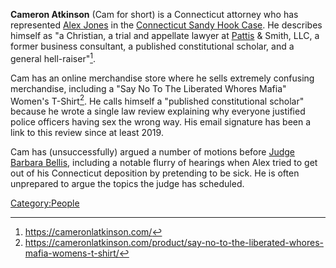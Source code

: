'''Cameron Atkinson''' (Cam for short) is a Connecticut attorney who has represented [[Alex Jones]] in the [[Connecticut Sandy Hook Lawsuit (Lafferty v. Jones)|Connecticut Sandy Hook Case]]. He describes himself as "a Christian, a trial and appellate lawyer at [[Norm Pattis|Pattis]] & Smith, LLC, a former business consultant, a published constitutional scholar, and a general hell-raiser"<ref>https://cameronlatkinson.com/</ref>.

Cam has an online merchandise store where he sells extremely confusing merchandise, including a "Say No To The Liberated Whores Mafia" Women's T-Shirt<ref>https://cameronlatkinson.com/product/say-no-to-the-liberated-whores-mafia-womens-t-shirt/</ref>. He calls himself a "published constitutional scholar" because he wrote a single law review explaining why everyone justified police officers having sex the wrong way. His email signature has been a link to this review since at least 2019.

Cam has (unsuccessfully) argued a number of motions before [[Judge Barbara Bellis]], including a notable flurry of hearings when Alex tried to get out of his Connecticut deposition by pretending to be sick. He is often unprepared to argue the topics the judge has scheduled.

[[Category:People]]